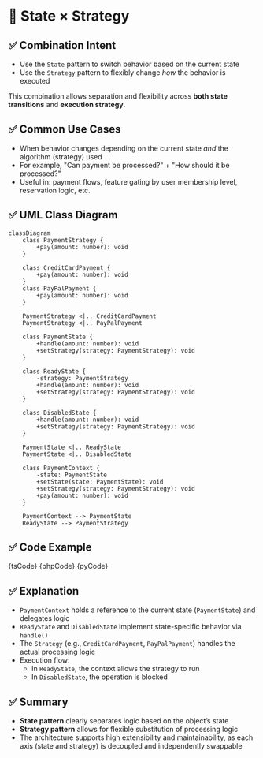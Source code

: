 

# 🧩 State × Strategy

## ✅ Combination Intent

- Use the `State` pattern to switch behavior based on the current state
- Use the `Strategy` pattern to flexibly change _how_ the behavior is executed

This combination allows separation and flexibility across **both state transitions** and **execution strategy**.

## ✅ Common Use Cases

- When behavior changes depending on the current state _and_ the algorithm (strategy) used
- For example, "Can payment be processed?" + "How should it be processed?"
- Useful in: payment flows, feature gating by user membership level, reservation logic, etc.

## ✅ UML Class Diagram

```mermaid
classDiagram
    class PaymentStrategy {
        +pay(amount: number): void
    }

    class CreditCardPayment {
        +pay(amount: number): void
    }
    class PayPalPayment {
        +pay(amount: number): void
    }

    PaymentStrategy <|.. CreditCardPayment
    PaymentStrategy <|.. PayPalPayment

    class PaymentState {
        +handle(amount: number): void
        +setStrategy(strategy: PaymentStrategy): void
    }

    class ReadyState {
        -strategy: PaymentStrategy
        +handle(amount: number): void
        +setStrategy(strategy: PaymentStrategy): void
    }

    class DisabledState {
        +handle(amount: number): void
        +setStrategy(strategy: PaymentStrategy): void
    }

    PaymentState <|.. ReadyState
    PaymentState <|.. DisabledState

    class PaymentContext {
        -state: PaymentState
        +setState(state: PaymentState): void
        +setStrategy(strategy: PaymentStrategy): void
        +pay(amount: number): void
    }

    PaymentContext --> PaymentState
    ReadyState --> PaymentStrategy
```

## ✅ Code Example

<Tabs groupId="language">
  <TabItem value="ts" label="TypeScript">
    <CodeBlock language="ts">{tsCode}</CodeBlock>
  </TabItem>
  <TabItem value="php" label="PHP">
    <CodeBlock language="php">{phpCode}</CodeBlock>
  </TabItem>
  <TabItem value="python" label="Python">
    <CodeBlock language="python">{pyCode}</CodeBlock>
  </TabItem>
</Tabs>

## ✅ Explanation

- `PaymentContext` holds a reference to the current state (`PaymentState`) and delegates logic
- `ReadyState` and `DisabledState` implement state-specific behavior via `handle()`
- The `Strategy` (e.g., `CreditCardPayment`, `PayPalPayment`) handles the actual processing logic
- Execution flow:
  - In `ReadyState`, the context allows the strategy to run
  - In `DisabledState`, the operation is blocked

## ✅ Summary

- **State pattern** clearly separates logic based on the object’s state
- **Strategy pattern** allows for flexible substitution of processing logic
- The architecture supports high extensibility and maintainability, as each axis (state and strategy) is decoupled and independently swappable
